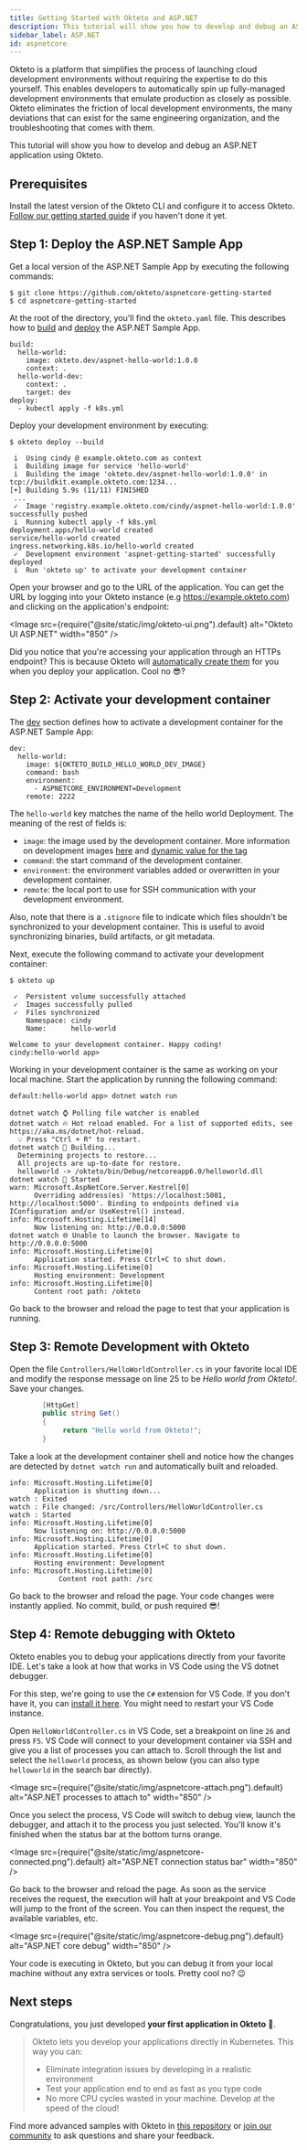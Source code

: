 ```yaml
---
title: Getting Started with Okteto and ASP.NET
description: This tutorial will show you how to develop and debug an ASP.NET application using Okteto
sidebar_label: ASP.NET
id: aspnetcore
---
```



Okteto is a platform that simplifies the process of launching cloud development environments without requiring the expertise to do this yourself. This enables developers to automatically spin up fully-managed development environments that emulate production as closely as possible. Okteto eliminates the friction of local development environments, the many deviations that can exist for the same engineering organization, and the troubleshooting that comes with them.

This tutorial will show you how to develop and debug an ASP.NET application using Okteto.

## Prerequisites

Install the latest version of the Okteto CLI and configure it to access Okteto. [Follow our getting started guide](getting-started.mdx) if you haven't done it yet.

## Step 1: Deploy the ASP.NET Sample App

Get a local version of the ASP.NET Sample App by executing the following commands:

```console
$ git clone https://github.com/okteto/aspnetcore-getting-started
$ cd aspnetcore-getting-started
```

At the root of the directory, you'll find the `okteto.yaml` file. This describes how to [build](reference/manifest.mdx#build-object-optional) and [deploy](reference/manifest.mdx#deploy-string-optional) the ASP.NET Sample App.

```
build:
  hello-world:
    image: okteto.dev/aspnet-hello-world:1.0.0
    context: .
  hello-world-dev:
    context: .
    target: dev
deploy:
  - kubectl apply -f k8s.yml
```

Deploy your development environment by executing:

```console
$ okteto deploy --build
```

```console
 i  Using cindy @ example.okteto.com as context
 i  Building image for service 'hello-world'
 i  Building the image 'okteto.dev/aspnet-hello-world:1.0.0' in tcp://buildkit.example.okteto.com:1234...
[+] Building 5.9s (11/11) FINISHED
 ...
 ✓  Image 'registry.example.okteto.com/cindy/aspnet-hello-world:1.0.0' successfully pushed
 i  Running kubectl apply -f k8s.yml
deployment.apps/hello-world created
service/hello-world created
ingress.networking.k8s.io/hello-world created
 ✓  Development environment 'aspnet-getting-started' successfully deployed
 i  Run 'okteto up' to activate your development container
```

Open your browser and go to the URL of the application. You can get the URL by logging into your Okteto instance (e.g https://example.okteto.com) and clicking on the application's endpoint:

<Image
  src={require("@site/static/img/okteto-ui.png").default}
  alt="Okteto UI ASP.NET"
  width="850"
/>

Did you notice that you're accessing your application through an HTTPs endpoint? This is because Okteto will [automatically create them](cloud/ssl.mdx) for you when you deploy your application. Cool no 😎?

## Step 2: Activate your development container

The [dev](reference/manifest.mdx#dev-object-optional) section defines how to activate a development container for the ASP.NET Sample App:

```
dev:
  hello-world:
    image: ${OKTETO_BUILD_HELLO_WORLD_DEV_IMAGE}
    command: bash
    environment:
      - ASPNETCORE_ENVIRONMENT=Development
    remote: 2222
```

The `hello-world` key matches the name of the hello world Deployment. The meaning of the rest of fields is:

- `image`: the image used by the development container. More information on development images [here](reference/development-environments.mdx) and [dynamic value for the tag](reference/manifest.mdx#build-object-optional)
- `command`: the start command of the development container.
- `environment`: the environment variables added or overwritten in your development container.
- `remote`: the local port to use for SSH communication with your development environment.

Also, note that there is a `.stignore` file to indicate which files shouldn't be synchronized to your development container.
This is useful to avoid synchronizing binaries, build artifacts, or git metadata.

Next, execute the following command to activate your development container:

```console
$ okteto up
```

```console
 ✓  Persistent volume successfully attached
 ✓  Images successfully pulled
 ✓  Files synchronized
    Namespace: cindy
    Name:      hello-world

Welcome to your development container. Happy coding!
cindy:hello-world app>
```

Working in your development container is the same as working on your local machine.
Start the application by running the following command:

```console
default:hello-world app> dotnet watch run
```

```console
dotnet watch ⌚ Polling file watcher is enabled
dotnet watch 🔥 Hot reload enabled. For a list of supported edits, see https://aka.ms/dotnet/hot-reload.
  💡 Press "Ctrl + R" to restart.
dotnet watch 🔧 Building...
  Determining projects to restore...
  All projects are up-to-date for restore.
  helloworld -> /okteto/bin/Debug/netcoreapp6.0/helloworld.dll
dotnet watch 🚀 Started
warn: Microsoft.AspNetCore.Server.Kestrel[0]
      Overriding address(es) 'https://localhost:5001, http://localhost:5000'. Binding to endpoints defined via IConfiguration and/or UseKestrel() instead.
info: Microsoft.Hosting.Lifetime[14]
      Now listening on: http://0.0.0.0:5000
dotnet watch 🌐 Unable to launch the browser. Navigate to http://0.0.0.0:5000
info: Microsoft.Hosting.Lifetime[0]
      Application started. Press Ctrl+C to shut down.
info: Microsoft.Hosting.Lifetime[0]
      Hosting environment: Development
info: Microsoft.Hosting.Lifetime[0]
      Content root path: /okteto
```

Go back to the browser and reload the page to test that your application is running.

## Step 3: Remote Development with Okteto

Open the file `Controllers/HelloWorldController.cs` in your favorite local IDE and modify the response message on line 25 to be _Hello world from Okteto!_. Save your changes.

```csharp
        [HttpGet]
        public string Get()
        {
             return "Hello world from Okteto!";
        }
```

Take a look at the development container shell and notice how the changes are detected by `dotnet watch run` and automatically built and reloaded.

```console
info: Microsoft.Hosting.Lifetime[0]
      Application is shutting down...
watch : Exited
watch : File changed: /src/Controllers/HelloWorldController.cs
watch : Started
info: Microsoft.Hosting.Lifetime[0]
      Now listening on: http://0.0.0.0:5000
info: Microsoft.Hosting.Lifetime[0]
      Application started. Press Ctrl+C to shut down.
info: Microsoft.Hosting.Lifetime[0]
      Hosting environment: Development
info: Microsoft.Hosting.Lifetime[0]
            Content root path: /src
```

Go back to the browser and reload the page. Your code changes were instantly applied. No commit, build, or push required 😎!

## Step 4: Remote debugging with Okteto

Okteto enables you to debug your applications directly from your favorite IDE. Let's take a look at how that works in VS Code using the VS dotnet debugger.

For this step, we're going to use the `C#` extension for VS Code. If you don't have it, you can [install it here](https://marketplace.visualstudio.com/items?itemName=ms-vscode.csharp#review-details). You might need to restart your VS Code instance.

Open `HelloWorldController.cs` in VS Code, set a breakpoint on line `26` and press `F5`. VS Code will connect to your development container via SSH and give you a list of processes you can attach to. Scroll through the list and select the `helloworld` process, as shown below (you can also type `helloworld` in the search bar directly).

<Image
  src={require("@site/static/img/aspnetcore-attach.png").default}
  alt="ASP.NET processes to attach to"
  width="850"
/>

Once you select the process, VS Code will switch to debug view, launch the debugger, and attach it to the process you just selected. You'll know it's finished when the status bar at the bottom turns orange.

<Image
  src={require("@site/static/img/aspnetcore-connected.png").default}
  alt="ASP.NET connection status bar"
  width="850"
/>

Go back to the browser and reload the page. As soon as the service receives the request, the execution will halt at your breakpoint and VS Code will jump to the front of the screen. You can then inspect the request, the available variables, etc.

<Image
  src={require("@site/static/img/aspnetcore-debug.png").default}
  alt="ASP.NET core debug"
  width="850"
/>

Your code is executing in Okteto, but you can debug it from your local machine without any extra services or tools. Pretty cool no? 😉

## Next steps

Congratulations, you just developed **your first application in Okteto** 🚀.

> Okteto lets you develop your applications directly in Kubernetes. This way you can:
>
> - Eliminate integration issues by developing in a realistic environment
> - Test your application end to end as fast as you type code
> - No more CPU cycles wasted in your machine. Develop at the speed of the cloud!

Find more advanced samples with Okteto in [this repository](https://github.com/okteto/samples) or [join our community](https://community.okteto.com) to ask questions and share your feedback.
